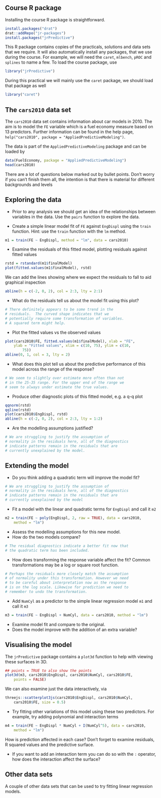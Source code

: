 
## Course R package

Installing the course R package is straightforward. 

```r
install.packages("drat")
drat::addRepo("jr-packages")
install.packages("jrPredictive")
```

\noindent This R package contains copies of the practicals, solutions and data sets that we require. It will also automatically install any packages, that we use during the course. For example, we will need the `caret`, `mlbench`, `pROC` and `splines` to name a few. To load the course package, use


```r
library("jrPredictive")
```


\noindent During this practical we will mainly use the `caret` package, we should load that package as well


```r
library("caret")
```



## The `cars2010` data set

The `cars2010` data set contains information about car models in $2010$. The aim is to model the `FE` variable which is a fuel economy measure based on $13$ predictors. Further information can be found in the help page, `help("cars2010", package = "AppliedPredictiveModeling")`.

The data is part of the `AppliedPredictiveModeling` package and can be loaded by


```r
data(FuelEconomy, package = "AppliedPredictiveModeling")
head(cars2010)
```



\noindent There are a lot of questions below marked out by bullet points. Don't worry if you can't finish them all, the intention
is that there is material for different backgrounds and levels

## Exploring the data



- Prior to any analysis we should get an idea of the relationships between variables in the data. Use the `pairs` function to explore the data.


- Create a simple linear model fit of `FE` against `EngDispl` using the `train` function. Hint: use the `train` function with the `lm` method.



```r
m1 = train(FE ~ EngDispl, method = "lm", data = cars2010)
```

- Examine the residuals of this fitted model, plotting residuals against fitted values

```r
rstd = rstandard(m1$finalModel)
plot(fitted.values(m1$finalModel), rstd)
```



\noindent We can add the lines showing where we expect the residuals to fall to aid graphical inspection


```r
abline(h = c(-2, 0, 2), col = 2:3, lty = 2:1)
```



- What do the residuals tell us about the model fit using this plot?


```r
# There definitely appears to be some trend in the
# residuals.  The curved shape indicates that we
# potentially require some transformation of variables.
# A squared term might help.
```

- Plot the fitted values vs the observed values


```r
plot(cars2010$FE, fitted.values(m1$finalModel), xlab = "FE",
    ylab = "Fitted values", xlim = c(10, 75), ylim = c(10,
        75))
abline(0, 1, col = 3, lty = 2)
```



- What does this plot tell us about the predictive performance of this model across the range of the response?


```r
# We seem to slightly over estimate more often than not
# in the 25-35 range. For the upper end of the range we
# seem to always under estimate the true values.
```


- Produce other diagnostic plots of this fitted model, e.g. a q-q plot


```r
qqnorm(rstd)
qqline(rstd)
plot(cars2010$EngDispl, rstd)
abline(h = c(-2, 0, 2), col = 2:3, lty = 1:2)
```


- Are the modelling assumptions justified?


```r
# We are struggling to justify the assumption of
# normality in the residuals here, all of the diagnostics
# indicate patterns remain in the residuals that are
# currently unexplained by the model.
```




## Extending the model


- Do you think adding a quadratic term will improve the model fit?


```r
# We are struggling to justify the assumption of
# normality in the residuals here, all of the diagnostics
# indicate patterns remain in the residuals that are
# currently unexplained by the model
```



- Fit a model with the linear and quadratic terms for `EngDispl` and call it `m2`



```r
m2 = train(FE ~ poly(EngDispl, 2, raw = TRUE), data = cars2010,
    method = "lm")
```




- Assess the modelling assumptions for this new model.
- How do the two models compare?


```r
# The residual diagnostics indicate a better fit now that
# the quadratic term has been included.
```



- How does transforming the response variable affect the fit? Common transformations may be a log or square root function.


```r
# Perhaps the residuals more closely match the assumption
# of normality under this transformation. However we need
# to be careful about interpretation now as the response
# is on the log scale. Likewise for prediction we need to
# remember to undo the transformation.
```


- Add `NumCyl` as a predictor to the simple linear regression model `m1` and call it `m3`


```r
m3 = train(FE ~ EngDispl + NumCyl, data = cars2010, method = "lm")
```


- Examine model fit and compare to the original.
- Does the model improve with the addition of an extra variable?



## Visualising the model

The `jrPredictive` package contains a `plot3d` function to help with viewing these surfaces in 3D.


```r
## points = TRUE to also show the points
plot3d(m3, cars2010$EngDispl, cars2010$NumCyl, cars2010$FE,
    points = FALSE)
```


\noindent We can also examine just the data interactively, via

```r
threejs::scatterplot3js(cars2010$EngDispl, cars2010$NumCyl,
    cars2010$FE, size = 0.5)
```

- Try fitting other variations of this model using these two predictors. For example, try adding polynomial and interaction terms
```r
m4 = train(FE ~ EngDispl * NumCyl + I(NumCyl^5), data = cars2010,
    method = "lm")
```
How is prediction affected in each case? Don't forget to examine residuals, R squared values and the predictive surface.

- If you want to add an interaction term you can do so with the `:` operator, how does the interaction affect the surface?



## Other data sets

A couple of other data sets that can be used to try fitting linear regression models.
\begin{table}[!h]
  \centering
  \begin{tabular}{@{} lll @{}}
  \hline
  Data set & Package & Response \\
  \hline
  diamonds         & `ggplot2` & price \\
  Wage             & `ISLR`    & wage \\
  BostonHousing    & `mlbench` & medv \\
  \hline
  \end{tabular}
\end{table}

<!-- \end{document} -->



